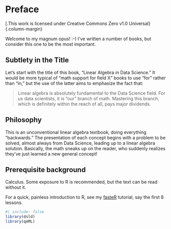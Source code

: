 
\newpage

# Preface {.unnumbered}

[.This work is licensed under Creative Commons Zero v1.0 
Universal}{.column-margin}

Welcome to my magnum opus! :-) I've written a number of books, but
consider this one to be the most important.

## Subtlety in the Title

Let's start with the title of this book, "Linear Algebra *in* 
Data Science." It would be more typical of "math support for field X"
books to use "for" rather than "in," but the use of the latter aims to
emphasize the fact that:

<blockquote>

Linear algebra is absolutely fundamental to the Data Science field. For
us data scientists, it is "our" branch of math. Mastering this branch,
which is definitely within the reach of all, pays major dividends.

</blockquote>

## Philosophy

This is an unconventional linear algebra textbook, doing everything
"backwards." The presentation of each concept begins with a problem to
be solved, almost always from Data Science, leading up to a linear
algebra solution.  Basically, the math sneaks up on the reader, who
suddenly realizes they've just learned a new general concept!



## Prerequisite background

Calculus.  Some exposure to R is recommended, but the text can be read
without it.

For a quick, painless introduction to R, see my
[fasteR](https://github.com/matloff/fasteR) tutorial, say the first 8
lessons.

```r
#| include: false
library(dsld)
library(qeML)
```

